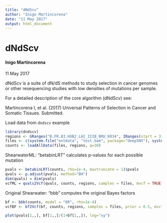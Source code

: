 ```yaml
---
title: "dNdScv"
author: "Inigo Martincorena"
date: "11 May 2017"
output: html_document
---
```

<!--
%\VignetteEngine{knitr::knitr}
%\VignetteIndexEntry{dNdScv}
%\VignetteDepends{dndscv}
-->

# dNdScv
#### Inigo Martincorena
11 May 2017

dNdScv is a suite of dN/dS methods to study selection in cancer genomes or other resequencing studies with low densities of mutations per sample.

For a detailed description of the core algorithm (dNdScv) see:

Martincorena I, et al. (2017) Universal Patterns of Selection in Cancer and Somatic Tissues. Submitted.

Load data from `dndscv` example
```r
library(dndscv)
regions <- GRanges("B.FR.83.HXB2_LAI_IIIB_BRU_K034", IRanges(start = 3120, end=3140))
files <- c(system.file("extdata", "test.bam", package="deepSNV"), system.file("extdata", "control.bam", package="deepSNV"))
counts <- loadAllData(files, regions, q=30)
```

ShearwaterML: "betabinLRT" calculates p-values for each possible mutation
```r
pvals <- betabinLRT(counts, rho=1e-4, maxtruncate = 1)$pvals
qvals <- p.adjust(pvals, method="BH")
dim(qvals) = dim(pvals)
vcfML = qvals2Vcf(qvals, counts, regions, samples = files, mvcf = TRUE)
```

Original Shearwater: "bbb" computes the original Bayes factors

```r
bf <- bbb(counts, model = "OR", rho=1e-4)
vcfBF <- bf2Vcf(bf, counts, regions, samples = files, prior = 0.5, mvcf = TRUE)

plot(pvals[1,,], bf[1,,]/(1+bf[1,,]), log="xy")
```

